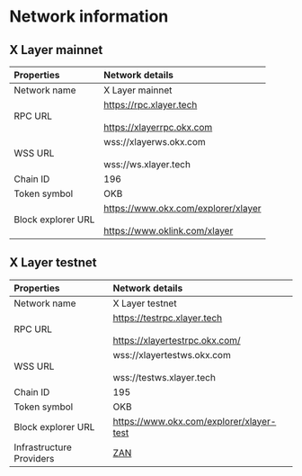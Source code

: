 # Network information
## X Layer mainnet
|Properties|Network details|
|:----|:----|
|Network name|X Layer mainnet|
|RPC URL|https://rpc.xlayer.tech<br></br>https://xlayerrpc.okx.com|
|WSS URL|wss://xlayerws.okx.com<br></br>wss://ws.xlayer.tech|
|Chain ID|196|
|Token symbol|OKB|
|Block explorer URL|https://www.okx.com/explorer/xlayer<br></br>https://www.oklink.com/xlayer|
## X Layer testnet
|Properties|Network details|
|:----|:----|
|Network name|X Layer testnet|
|RPC URL|https://testrpc.xlayer.tech<br></br>https://xlayertestrpc.okx.com/|
|WSS URL|wss://xlayertestws.okx.com<br></br>wss://testws.xlayer.tech|
|Chain ID|195|
|Token symbol|OKB|
|Block explorer URL|https://www.okx.com/explorer/xlayer-test|
|Infrastructure Providers| [ZAN](https://zan.top/home/node-service/?partner=XLayer)
